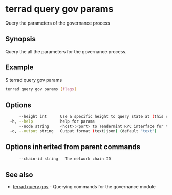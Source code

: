 # terrad query gov params

Query the parameters of the governance process

## Synopsis

Query the all the parameters for the governance process.

## Example
$ terrad query gov params

```sh Terrad
terrad query gov params [flags]
```

## Options

```sh Terrad
      --height int      Use a specific height to query state at (this can error if the node is pruning state)
  -h, --help            help for params
      --node string     <host>:<port> to Tendermint RPC interface for this chain (default "tcp://localhost:26657")
  -o, --output string   Output format (text|json) (default "text")
```

## Options inherited from parent commands

```sh Terrad
      --chain-id string   The network chain ID
```

## See also

* [terrad query gov](terrad_query_gov.mdx)	 - Querying commands for the governance module


